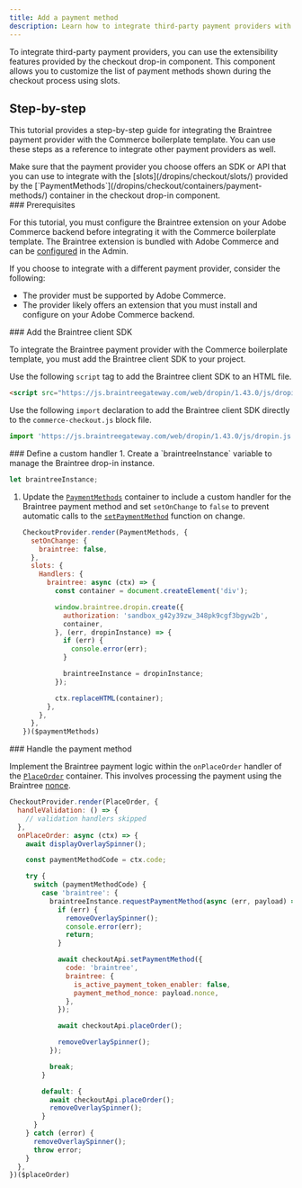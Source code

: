 ```yaml
---
title: Add a payment method
description: Learn how to integrate third-party payment providers with the Commerce boilerplate template.
---
```



To integrate third-party payment providers, you can use the extensibility features provided by the checkout drop-in component. This component allows you to customize the list of payment methods shown during the checkout process using slots.

## Step-by-step

This tutorial provides a step-by-step guide for integrating the Braintree payment provider with the Commerce boilerplate template. You can use these steps as a reference to integrate other payment providers as well.

<Aside type="note">
Make sure that the payment provider you choose offers an SDK or API that you can use to integrate with the [slots](/dropins/checkout/slots/) provided by the [`PaymentMethods`](/dropins/checkout/containers/payment-methods/) container in the checkout drop-in component.
</Aside>

<Tasks>

<Task>
### Prerequisites

For this tutorial, you must configure the Braintree extension on your Adobe Commerce backend before integrating it with the Commerce boilerplate template. The Braintree extension is bundled with Adobe Commerce and can be [configured](https://experienceleague.adobe.com/en/docs/commerce-admin/stores-sales/payments/braintree) in the Admin.

If you choose to integrate with a different payment provider, consider the following:

- The provider must be supported by Adobe Commerce.
- The provider likely offers an extension that you must install and configure on your Adobe Commerce backend.
</Task>

<Task>
### Add the Braintree client SDK

To integrate the Braintree payment provider with the Commerce boilerplate template, you must add the Braintree client SDK to your project.

<Tabs>
  <TabItem label="HTML element" icon="seti:html">

  Use the following `script` tag to add the Braintree client SDK to an HTML file.

  ```html
  <script src="https://js.braintreegateway.com/web/dropin/1.43.0/js/dropin.js"></script>
  ```
  </TabItem>
  <TabItem label="Import declaration" icon="seti:javascript">

  Use the following `import` declaration to add the Braintree client SDK directly to the `commerce-checkout.js` block file.

  ```js
  import 'https://js.braintreegateway.com/web/dropin/1.43.0/js/dropin.js';
  ```
  </TabItem>
</Tabs>
</Task>

<Task>
### Define a custom handler

<Steps>
1. Create a `braintreeInstance` variable to manage the Braintree drop-in instance.

   ```js
   let braintreeInstance;
   ```

1. Update the [`PaymentMethods`](/dropins/checkout/containers/payment-methods/) container to include a custom handler for the Braintree payment method and set `setOnChange` to `false` to prevent automatic calls to the [`setPaymentMethod`](/dropins/checkout/functions/#setpaymentmethod) function on change.

   ```js
   CheckoutProvider.render(PaymentMethods, {
     setOnChange: {
       braintree: false,
     },
     slots: {
       Handlers: {
         braintree: async (ctx) => {
           const container = document.createElement('div');

           window.braintree.dropin.create({
             authorization: 'sandbox_g42y39zw_348pk9cgf3bgyw2b',
             container,
           }, (err, dropinInstance) => {
             if (err) {
               console.error(err);
             }

             braintreeInstance = dropinInstance;
           });

           ctx.replaceHTML(container);
         },
       },
     },
   })($paymentMethods)
   ```
</Steps>
</Task>

<Task>
### Handle the payment method

Implement the Braintree payment logic within the `onPlaceOrder` handler of the [`PlaceOrder`](/dropins/checkout/containers/place-order/) container. This involves processing the payment using the Braintree [nonce](https://developer.paypal.com/braintree/docs/guides/payment-method-nonces).

```js
CheckoutProvider.render(PlaceOrder, {
  handleValidation: () => {
    // validation handlers skipped
  },
  onPlaceOrder: async (ctx) => {
    await displayOverlaySpinner();

    const paymentMethodCode = ctx.code;

    try {
      switch (paymentMethodCode) {
        case 'braintree': {
          braintreeInstance.requestPaymentMethod(async (err, payload) => {
            if (err) {
              removeOverlaySpinner();
              console.error(err);
              return;
            }

            await checkoutApi.setPaymentMethod({
              code: 'braintree',
              braintree: {
                is_active_payment_token_enabler: false,
                payment_method_nonce: payload.nonce,
              },
            });

            await checkoutApi.placeOrder();

            removeOverlaySpinner();
          });

          break;
        }

        default: {
          await checkoutApi.placeOrder();
          removeOverlaySpinner();
        }
      }
    } catch (error) {
      removeOverlaySpinner();
      throw error;
    }
  },
})($placeOrder)
```
</Task>

</Tasks>